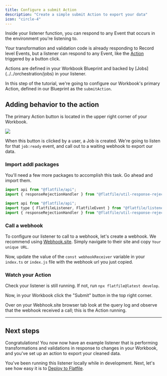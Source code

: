 ```yaml
---
title: Configure a submit Action
description: "Create a simple submit Action to export your data"
icon: "circle-4"
---
```


<Snippet file="shared/dxpbanner.mdx" />

Inside your listener function, you can respond to any Event that occurs in the environment you're listening to.

Your transformation and validation code is already responding to Record level Events, but a listener can respond to any Event, like the [Action](../../orchestration/actions) triggered by a button click.

<Note>
  Actions are defined in your Workbook Blueprint and backed by
  [Jobs](../../orchestration/jobs) in your listener.
</Note>

In this step of the tutorial, we're going to configure our Workbook's primary Action, defined in our Blueprint as the `submitAction`.

## Adding behavior to the action

The primary Action button is located in the upper right corner of your Workbook.

<img
  src="../../images/quickstart/submit_action.png"
  caption="Submit in the top right corner of your Workbook"
/>

When this button is clicked by a user, a Job is created. We're going to listen for that `job:ready` event,
and call out to a waiting webhook to export our data.

### Import addl packages

You'll need a few more packages to accomplish this task. Go ahead and import them.

<CodeGroup>

```js listener.js
import api from "@flatfile/api";
import { responseRejectionHandler } from "@flatfile/util-response-rejection";
```

```js listener.ts
import api from "@flatfile/api";
import type { FlatfileListener, FlatfileEvent } from "@flatfile/listener";
import { responseRejectionHandler } from "@flatfile/util-response-rejection";
```

</CodeGroup>

### Call a webhook

To configure our listener to call to a webhook, let's create a webhook. We recommend using [Webhook.site](https://webhook.site). Simply navigate to their site and copy `Your unique URL`.

Now, update the value of the `const webhookReceiver` variable in your `index.ts` or `index.js` file with the webhook url you just copied.

<Snippet file="shared/workbook_submit_pt2.mdx" />

### Watch your Action

Check your listener is still running. If not, run `npx flatfile@latest develop`.

Now, in your Workbook click the "Submit" button in the top right corner.

Over on your Webhook.site browser tab look at the query log and observe that the webhook received a call; this is the Action running.

---

## Next steps

Congratulations! You now now have an example listener that is performing transformations and validations in response to changes in your Workbook, and you've set up an action to export your cleaned data.

You've been running this listener locally while in development. Next, let's see how easy it is to [Deploy to Flatfile](../custom/deploying).
